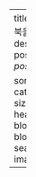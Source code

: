 ---
title: Books
subtitle: 다양한 온라인 북을 찾아보세요
listing:
  sort: "date desc"
  contents:
    - posts/*/plotly.qmd
    - posts/*/data_visualization.qmd

  sort-ui: false
  filter-ui: false
  categories: true
  type: grid
  page-size: 36
  feed: true
# margin-header: signup.html
# title-block-banner: "#00000"
title-block-banner-color: body
search: false
image: images/docs/book_blog/test.png
---